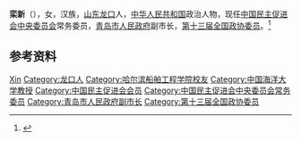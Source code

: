 '''栾新'''（{{bd|1969年|9月|}}），女，汉族，[[山东|山东]][[龙口|龙口]]人，[[中华人民共和国|中华人民共和国]]政治人物，现任[[中国民主促进会中央委员会|中国民主促进会中央委员会]]常务委员，[[青岛市人民政府|青岛市人民政府]]副市长，[[第十三届全国政协委员|第十三届全国政协委员]]。<ref>{{Cite web|title=栾新|url=http://www.qingdao.gov.cn/n172/n25685095/n25685503/n25687033/n25693081/150526162232679451.html|accessdate=2020-07-02|work=青岛政务网|archiveurl=https://web.archive.org/web/20200702112731/http://www.qingdao.gov.cn/n172/n25685095/n25685503/n25687033/n25693081/150526162232679451.html|archivedate=2020-07-02}}</ref>

== 参考资料 ==
{{reflist}}

{{中国人物小作品}}
{{中国民主促进会第十四届中央委员会}}

{{Authority control}}
{{DEFAULTSORT:Luan栾}}
[[Category:栾姓|Xin]]
[[Category:龙口人|Category:龙口人]]
[[Category:哈尔滨船舶工程学院校友|Category:哈尔滨船舶工程学院校友]]
[[Category:中国海洋大学教授|Category:中国海洋大学教授]]
[[Category:中国民主促进会会员|Category:中国民主促进会会员]]
[[Category:中国民主促进会中央委员会常务委员|Category:中国民主促进会中央委员会常务委员]]
[[Category:青岛市人民政府副市长|Category:青岛市人民政府副市长]]
[[Category:第十三届全国政协委员|Category:第十三届全国政协委员]]